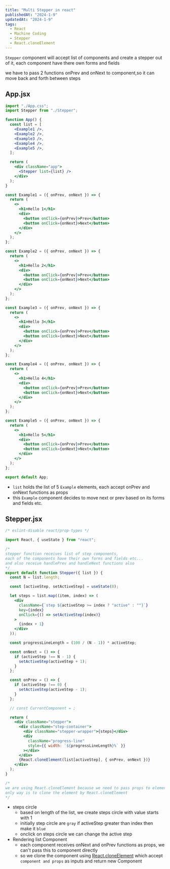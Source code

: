 ```yaml
---
title: "Multi Stepper in react"
publishedAt: "2024-1-9"
updatedAt: "2024-1-9"
tags:
  - React
  - Machine Coding
  - Stepper
  - React.cloneElement
---
```


`Stepper` component will accept list of components and create a stepper out of it, each component have there own forms and fields

we have to pass 2 functions onPrev and onNext to component,so it can move back and forth between steps

## App.jsx

```jsx
import "./App.css";
import Stepper from "./Stepper";

function App() {
  const list = [
    <Example1 />,
    <Example2 />,
    <Example3 />,
    <Example4 />,
    <Example5 />,
  ];

  return (
    <div className="app">
      <Stepper list={list} />
    </div>
  );
}

const Example1 = ({ onPrev, onNext }) => {
  return (
    <>
      <h1>Hello 1</h1>
      <div>
        <button onClick={onPrev}>Prev</button>
        <button onClick={onNext}>Next</button>
      </div>
    </>
  );
};

const Example2 = ({ onPrev, onNext }) => {
  return (
    <>
      <h1>Hello 2</h1>
      <div>
        <button onClick={onPrev}>Prev</button>
        <button onClick={onNext}>Next</button>
      </div>
    </>
  );
};

const Example3 = ({ onPrev, onNext }) => {
  return (
    <>
      <h1>Hello 3</h1>
      <div>
        <button onClick={onPrev}>Prev</button>
        <button onClick={onNext}>Next</button>
      </div>
    </>
  );
};

const Example4 = ({ onPrev, onNext }) => {
  return (
    <>
      <h1>Hello 4</h1>
      <div>
        <button onClick={onPrev}>Prev</button>
        <button onClick={onNext}>Next</button>
      </div>
    </>
  );
};

const Example5 = ({ onPrev, onNext }) => {
  return (
    <>
      <h1>Hello 5</h1>
      <div>
        <button onClick={onPrev}>Prev</button>
        <button onClick={onNext}>Next</button>
      </div>
    </>
  );
};

export default App;
```

- `list` holds the list of 5 `Example` elements, each accept onPrev and onNext functions as props
- this `Example` component decides to move next or prev based on its forms and fields etc.

## Stepper.jsx

```jsx
/* eslint-disable react/prop-types */

import React, { useState } from "react";

/* 
stepper function receives list of step components, 
each of the components have their own forms and fields etc...
and also receive handlePrev and handleNext functions also
*/
export default function Stepper({ list }) {
  const N = list.length;

  const [activeStep, setActiveStep] = useState(0);

  let steps = list.map((item, index) => (
    <div
      className={`step ${activeStep >= index ? "active" : ""}`}
      key={index}
      onClick={() => setActiveStep(index)}
    >
      {index + 1}
    </div>
  ));

  const progressLineLength = (100 / (N - 1)) * activeStep;

  const onNext = () => {
    if (activeStep !== N - 1) {
      setActiveStep(activeStep + 1);
    }
  };

  const onPrev = () => {
    if (activeStep !== 0) {
      setActiveStep(activeStep - 1);
    }
  };

  // const CurrentComponent = ;

  return (
    <div className="stepper">
      <div className="step-container">
        <div className="stepper-wrapper">{steps}</div>
        <div
          className="progress-line"
          style={{ width: `${progressLineLength}%` }}
        ></div>
      </div>
      {React.cloneElement(list[activeStep], { onPrev, onNext })}
    </div>
  );
}

/*
we are using React.cloneElement because we need to pass props to element received as props
only way is to clone the element by React.cloneElement
*/
```
- steps circle
    - based on length of the list, we create steps circle with value starts with 1
    - initially step circle are `gray` if activeStep greater than index then make it `blue`
    - onclick on steps circle we can change the active step
- Rendering list Component
   - each component receives onNext and onPrev functions as props, we can't pass this to component directly
   - so we clone the component using [React.cloneElement](https://react.dev/reference/react/cloneElement) which accept `component and props` as inputs and return new Component
